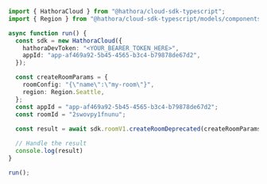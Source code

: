 ```typescript CreateRoomDeprecated.ts
import { HathoraCloud } from "@hathora/cloud-sdk-typescript";
import { Region } from "@hathora/cloud-sdk-typescript/models/components";

async function run() {
  const sdk = new HathoraCloud({
    hathoraDevToken: "<YOUR_BEARER_TOKEN_HERE>",
    appId: "app-af469a92-5b45-4565-b3c4-b79878de67d2",
  });

  const createRoomParams = {
    roomConfig: "{\"name\":\"my-room\"}",
    region: Region.Seattle,
  };
  const appId = "app-af469a92-5b45-4565-b3c4-b79878de67d2";
  const roomId = "2swovpy1fnunu";
  
  const result = await sdk.roomV1.createRoomDeprecated(createRoomParams, appId, roomId);

  // Handle the result
  console.log(result)
}

run();
```
